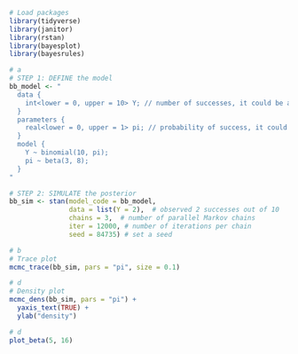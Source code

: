 ```r
# Load packages
library(tidyverse)
library(janitor)
library(rstan)
library(bayesplot)
library(bayesrules)
```

```r
# a
# STEP 1: DEFINE the model
bb_model <- "
  data {
    int<lower = 0, upper = 10> Y; // number of successes, it could be any integer between 0 and 10
  }
  parameters {
    real<lower = 0, upper = 1> pi; // probability of success, it could be any real number between 0 and 1
  }
  model {
    Y ~ binomial(10, pi);
    pi ~ beta(3, 8);
  }
"

# STEP 2: SIMULATE the posterior
bb_sim <- stan(model_code = bb_model, 
               data = list(Y = 2),  # observed 2 successes out of 10
               chains = 3,  # number of parallel Markov chains
               iter = 12000, # number of iterations per chain
               seed = 84735) # set a seed
```

```r
# b
# Trace plot
mcmc_trace(bb_sim, pars = "pi", size = 0.1)
```
```r
# d
# Density plot
mcmc_dens(bb_sim, pars = "pi") + 
  yaxis_text(TRUE) + 
  ylab("density")
```

```r
# d
plot_beta(5, 16)
```


